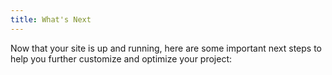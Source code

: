```yaml
---
title: What's Next
---
```




Now that your site is up and running, here are some important next steps to help you further customize and optimize your project:

<LinkCard
  title="Update the Site’s Configuration"
  href="/build/configurations"
  description="Learn to adjust your page settings to fit the needs of your ministry and audience."
/>
<LinkCard
  title="Configure the Homepage"
  href="/build/homepage"
  description="Personalize your homepage by customizing its content and structure to reflect your brand and mission."
/>
<LinkCard
  title="Add and Manage Content"
  href="/content/overview"
  description="Discover how to efficiently add, organize, and manage media items."
/>
<LinkCard
  title="Deploy Your Site"
  href="/ship/hosting"
  description="Learn how to deploy your site to a hosting platform like Cloudflare Pages for public access."
/>
